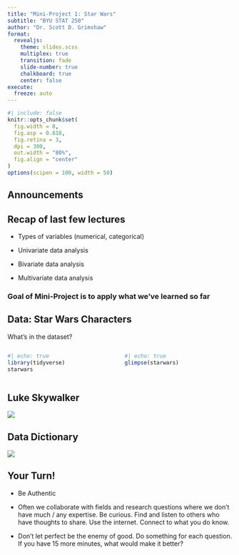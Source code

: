 ```yaml
---
title: "Mini-Project 1: Star Wars"
subtitle: "BYU STAT 250"
author: "Dr. Scott D. Grimshaw"
format: 
  revealjs:
    theme: slides.scss
    multiplex: true
    transition: fade
    slide-number: true
    chalkboard: true
    center: false
execute:
  freeze: auto
---
```


```r
#| include: false
knitr::opts_chunk$set(
  fig.width = 8,
  fig.asp = 0.818,
  fig.retina = 3,
  dpi = 300,
  out.width = "80%",
  fig.align = "center"
)
options(scipen = 100, width = 50)
```

## Announcements


## Recap of last few lectures

-   Types of variables (numerical, categorical)

-   Univariate data analysis

-   Bivariate data analysis

-   Multivariate data analysis

### Goal of Mini-Project is to apply what we've learned so far

## Data: Star Wars Characters {.smaller}

What's in the dataset?

::: columns
::: {.column width="50%"}
```r
#| echo: true
library(tidyverse)
starwars
```
:::

::: {.column width="50%"}
```r
#| echo: true
glimpse(starwars)
```
:::
:::

## Luke Skywalker

![](images/luke-skywalker.png)


## Data Dictionary

![](images/starwars-help.png)

## Your Turn!

-   Be Authentic

-   Often we collaborate with fields and research questions where we don't have much / any expertise. Be curious. Find and listen to others who have thoughts to share. Use the internet. Connect to what you do know.

-   Don't let perfect be the enemy of good. Do something for each question. If you have 15 more minutes, what would make it better?
